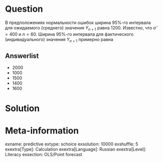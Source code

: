 Question
========
В предположениях нормальности ошибок ширина 95\%-го интервала для ожидаемого (среднего) значения $Y_{n+1}$ равна $1200$. 
Известно, что $\hat\sigma = 400$ и $n=60$. 
Ширина 95\%-го интервала для фактического (индивидуального) значения $Y_{n+1}$ примерно равна 


Answerlist
----------
* $2000$
* $1000$
* $1500$
* $1400$
* $1600$


Solution
========

Meta-information
================
exname: predictive
extype: schoice
exsolution: 10000
exshuffle: 5
exextra[Type]: Calculation
exextra[Language]: Russian
exextra[Level]: Literacy
exsection: OLS/Point forecast